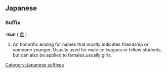 ==Japanese==
===Suffix===
'''-kun''' ( [[君]] )
#An honorific ending for names that mostly indicates friendship or someone younger. Usually used for male colleagues or fellow students, but can also be applied to females,usually girls.
[[Category:Japanese suffixes]]